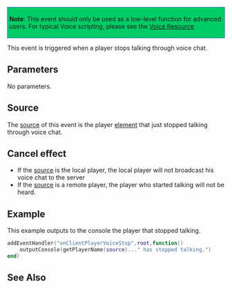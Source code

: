 {{Client event}}
 
<div style="border: 1px dotted blue; background: #00CC66;padding:4px;margin-bottom:2px;">'''Note''':  This event should only be used as a low-level function for advanced users.  For typical Voice scripting, please see the [[/Resource:Voice.md|Voice Resource]]</div>
This event is triggered when a player stops talking through voice chat.

==Parameters==
No parameters.

==Source==
The [[/event_system#Event_source.md|source]] of this event is the player [[/element.md|element]] that just stopped talking through voice chat.

==Cancel effect==
* If the [[/event_system#Event_source.md|source]] is the local player, the local player will not broadcast his voice chat to the server
* If the [[/event_system#Event_source.md|source]] is a remote player, the player who started talking will not be heard.

==Example== 
This example outputs to the console the player that stopped talking.
<syntaxhighlight lang="lua">addEventHandler("onClientPlayerVoiceStop",root,function()
	outputConsole(getPlayerName(source)..." has stopped talking.")
end)
</syntaxhighlight>

==See Also==
{{Client_player_events}}